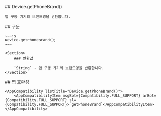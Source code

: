 
<Section>
    ## Device.getPhoneBrand()

    앱 구동 기기의 브랜드명을 반환합니다.
</Section>
<Section>
    ## 구문

    ~~~js
    Device.getPhoneBrand();
    ~~~

    <Section>
        ### 반환값

        `String` - 앱 구동 기기의 브랜드명을 반환합니다.
    </Section>
</Section>
<Section>
    ## 앱 호환성

    <AppCompatibility listTitle="Device.getPhoneBrand()">
        <AppCompatibilityItem msgBot={Compatibility.FULL_SUPPORT} arBot={Compatibility.FULL_SUPPORT} sl={Compatibility.FULL_SUPPORT}>`getPhoneBrand`</AppCompatibilityItem>
    </AppCompatibility>
</Section>